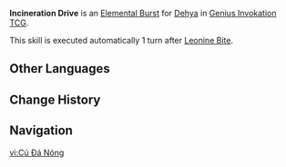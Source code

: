 {{Genius Invokation TCG Skill Infobox
|image      = Incineration Drive Character Card Skill.png
|type       = Elemental Burst
|character  = Dehya
|element    = Pyro
|matching   = 0
|effect     = Deals 3 {{Color|Pyro DMG}}.
|order      = 4
}}
'''Incineration Drive''' is an [[Character Card Elemental Burst|Elemental Burst]] for [[Dehya (Character Card)|Dehya]] in [[Genius Invokation TCG]].

This skill is executed automatically 1 turn after [[Leonine Bite (Character Card Skill)|Leonine Bite]].

==Other Languages==
{{Other Languages
|en      = Incineration Drive
|zhs     = 焚落踢
|zhs_rm  = 
|zht     = 焚落踢
|zht_rm  = 
|zh_tl   = 
|ja      = 残火蹴
|ja_rm   = Zankashuku{{Assumed}}
|ja_tl   = 
|ko      = 불꽃 다이브킥
|ko_rm   = 
|ko_tl   = 
|es      = Patada incineradora
|es_tl   = Incinerating Kick
|fr      = Pied plongeant d'incinération
|fr_tl   = Diving Incineration Foot
|ru      = Сжигающий удар
|ru_tl   = 
|th      = Incineration Drive
|vi      = Cú Đá Nóng
|vi_tl   = 
|de      = Versengender Tritt
|de_tl   = Scorching Kick
|id      = Incineration Drive
|pt      = Chute-Labareda
|pt_tl   = 
|tr      = Kül Eden Tekme
|tr_tl   = 
|it      = Calcio inceneritore
|it_tl   = 
}}

==Change History==
{{Change History|4.1}}

==Navigation==
{{Genius Invokation TCG Skill Navbox|Dehya}}

[[vi:Cú Đá Nóng]]